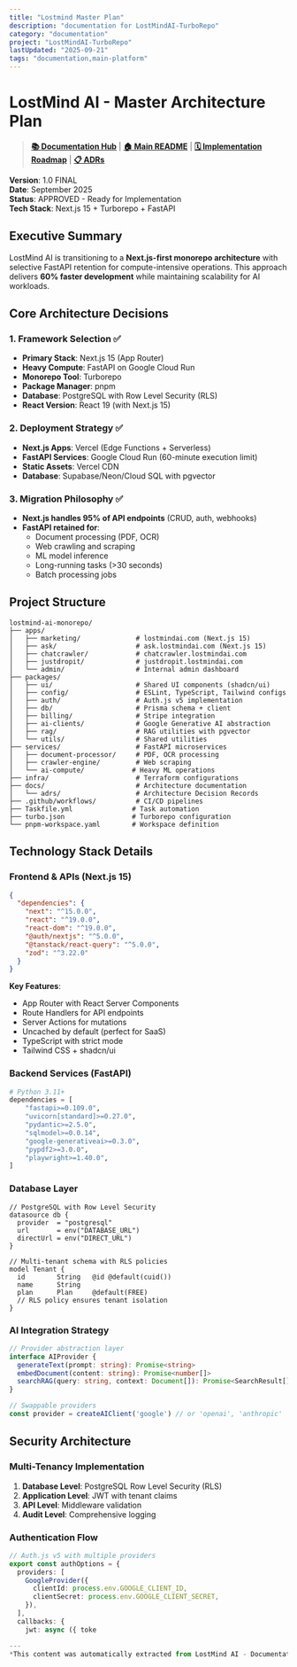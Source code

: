 ```yaml
---
title: "Lostmind Master Plan"
description: "documentation for LostMindAI-TurboRepo"
category: "documentation"
project: "LostMindAI-TurboRepo"
lastUpdated: "2025-09-21"
tags: "documentation,main-platform"
---
```


# LostMind AI - Master Architecture Plan

> **[📚 Documentation Hub](../README.md)** | **[🏠 Main README](../../README.md)** | **[🗓️ Implementation Roadmap](implementation-roadmap.md)** | **[📋 ADRs](lostmind-adrs.md)**

**Version**: 1.0 FINAL  
**Date**: September 2025  
**Status**: APPROVED - Ready for Implementation  
**Tech Stack**: Next.js 15 + Turborepo + FastAPI

## Executive Summary

LostMind AI is transitioning to a **Next.js-first monorepo architecture** with selective FastAPI retention for compute-intensive operations. This approach delivers **60% faster development** while maintaining scalability for AI workloads.

## Core Architecture Decisions

### 1. Framework Selection ✅
- **Primary Stack**: Next.js 15 (App Router) 
- **Heavy Compute**: FastAPI on Google Cloud Run
- **Monorepo Tool**: Turborepo
- **Package Manager**: pnpm
- **Database**: PostgreSQL with Row Level Security (RLS)
- **React Version**: React 19 (with Next.js 15)

### 2. Deployment Strategy ✅
- **Next.js Apps**: Vercel (Edge Functions + Serverless)
- **FastAPI Services**: Google Cloud Run (60-minute execution limit)
- **Static Assets**: Vercel CDN
- **Database**: Supabase/Neon/Cloud SQL with pgvector

### 3. Migration Philosophy ✅
- **Next.js handles 95% of API endpoints** (CRUD, auth, webhooks)
- **FastAPI retained for**:
  - Document processing (PDF, OCR)
  - Web crawling and scraping
  - ML model inference
  - Long-running tasks (>30 seconds)
  - Batch processing jobs

## Project Structure

```
lostmind-ai-monorepo/
├── apps/
│   ├── marketing/              # lostmindai.com (Next.js 15)
│   ├── ask/                    # ask.lostmindai.com (Next.js 15)
│   ├── chatcrawler/            # chatcrawler.lostmindai.com
│   ├── justdropit/             # justdropit.lostmindai.com
│   └── admin/                  # Internal admin dashboard
├── packages/
│   ├── ui/                     # Shared UI components (shadcn/ui)
│   ├── config/                 # ESLint, TypeScript, Tailwind configs
│   ├── auth/                   # Auth.js v5 implementation
│   ├── db/                     # Prisma schema + client
│   ├── billing/                # Stripe integration
│   ├── ai-clients/             # Google Generative AI abstraction
│   ├── rag/                    # RAG utilities with pgvector
│   └── utils/                  # Shared utilities
├── services/                   # FastAPI microservices
│   ├── document-processor/     # PDF, OCR processing
│   ├── crawler-engine/         # Web scraping
│   └── ai-compute/            # Heavy ML operations
├── infra/                      # Terraform configurations
├── docs/                       # Architecture documentation
│   └── adrs/                   # Architecture Decision Records
├── .github/workflows/          # CI/CD pipelines
├── Taskfile.yml               # Task automation
├── turbo.json                 # Turborepo configuration
└── pnpm-workspace.yaml        # Workspace definition
```

## Technology Stack Details

### Frontend & APIs (Next.js 15)
```json
{
  "dependencies": {
    "next": "^15.0.0",
    "react": "^19.0.0",
    "react-dom": "^19.0.0",
    "@auth/nextjs": "^5.0.0",
    "@tanstack/react-query": "^5.0.0",
    "zod": "^3.22.0"
  }
}
```

**Key Features**:
- App Router with React Server Components
- Route Handlers for API endpoints
- Server Actions for mutations
- Uncached by default (perfect for SaaS)
- TypeScript with strict mode
- Tailwind CSS + shadcn/ui

### Backend Services (FastAPI)
```python
# Python 3.11+
dependencies = [
    "fastapi>=0.109.0",
    "uvicorn[standard]>=0.27.0",
    "pydantic>=2.5.0",
    "sqlmodel>=0.0.14",
    "google-generativeai>=0.3.0",
    "pypdf2>=3.0.0",
    "playwright>=1.40.0",
]
```

### Database Layer
```prisma
// PostgreSQL with Row Level Security
datasource db {
  provider  = "postgresql"
  url       = env("DATABASE_URL")
  directUrl = env("DIRECT_URL")
}

// Multi-tenant schema with RLS policies
model Tenant {
  id        String   @id @default(cuid())
  name      String
  plan      Plan     @default(FREE)
  // RLS policy ensures tenant isolation
}
```

### AI Integration Strategy
```typescript
// Provider abstraction layer
interface AIProvider {
  generateText(prompt: string): Promise<string>
  embedDocument(content: string): Promise<number[]>
  searchRAG(query: string, context: Document[]): Promise<SearchResult[]>
}

// Swappable providers
const provider = createAIClient('google') // or 'openai', 'anthropic'
```

## Security Architecture

### Multi-Tenancy Implementation
1. **Database Level**: PostgreSQL Row Level Security (RLS)
2. **Application Level**: JWT with tenant claims
3. **API Level**: Middleware validation
4. **Audit Level**: Comprehensive logging

### Authentication Flow
```typescript
// Auth.js v5 with multiple providers
export const authOptions = {
  providers: [
    GoogleProvider({
      clientId: process.env.GOOGLE_CLIENT_ID,
      clientSecret: process.env.GOOGLE_CLIENT_SECRET,
    }),
  ],
  callbacks: {
    jwt: async ({ toke

---
*This content was automatically extracted from LostMind AI - Documentation Site. For the most up-to-date information, refer to the source project.*
